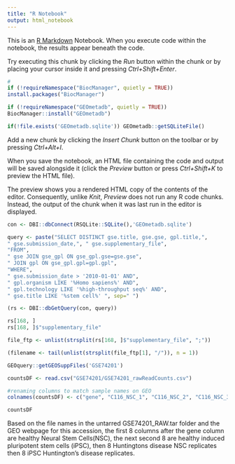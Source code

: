 ```yaml
---
title: "R Notebook"
output: html_notebook
---
```


This is an [R Markdown](http://rmarkdown.rstudio.com) Notebook. When you execute code within the notebook, the results appear beneath the code. 

Try executing this chunk by clicking the *Run* button within the chunk or by placing your cursor inside it and pressing *Ctrl+Shift+Enter*. 

```r
#
if (!requireNamespace("BiocManager", quietly = TRUE))
install.packages("BiocManager")

if (!requireNamespace("GEOmetadb", quietly = TRUE))
BiocManager::install("GEOmetadb")

if(!file.exists('GEOmetadb.sqlite')) GEOmetadb::getSQLiteFile()
```

Add a new chunk by clicking the *Insert Chunk* button on the toolbar or by pressing *Ctrl+Alt+I*.

When you save the notebook, an HTML file containing the code and output will be saved alongside it (click the *Preview* button or press *Ctrl+Shift+K* to preview the HTML file).

The preview shows you a rendered HTML copy of the contents of the editor. Consequently, unlike *Knit*, *Preview* does not run any R code chunks. Instead, the output of the chunk when it was last run in the editor is displayed.
```r
con <- DBI::dbConnect(RSQLite::SQLite(),'GEOmetadb.sqlite')

query <- paste("SELECT DISTINCT gse.title, gse.gse, gpl.title,",
" gse.submission_date,", " gse.supplementary_file",
"FROM",
" gse JOIN gse_gpl ON gse_gpl.gse=gse.gse",
" JOIN gpl ON gse_gpl.gpl=gpl.gpl",
"WHERE",
" gse.submission_date > '2010-01-01' AND",
" gpl.organism LIKE '%Homo sapiens%' AND",
" gpl.technology LIKE '%high-throughput seq%' AND",
" gse.title LIKE '%stem cell%' ", sep=" ")

(rs <- DBI::dbGetQuery(con, query))

```
```r
rs[168, ]
rs[168, ]$"supplementary_file"

file_ftp <- unlist(strsplit(rs[168, ]$"supplementary_file", ";"))

(filename <- tail(unlist(strsplit(file_ftp[1], "/")), n = 1))
```
```r
GEOquery::getGEOSuppFiles('GSE74201')

```

```r
countsDF <- read.csv("GSE74201/GSE74201_rawReadCounts.csv")

#renaming columns to match sample names on GEO
colnames(countsDF) <- c("gene", "C116_NSC_1", "C116_NSC_2", "C116_NSC_3", "C116_NSC_4", "C116_NSC_5", "C116_NSC_6", "C116_NSC_7", "C116_NSC_8", "C116_iPSC_1", "C116_iPSC_2", "C116_iPSC_3", "C116_iPSC_4", "C116_iPSC_5", "C116_iPSC_6", "C116_iPSC_7", "C116_iPSC_8", "HD_NSC_1", "HD_NSC_2", "HD_NSC_3", "HD_NSC_4", "HD_NSC_5", "HD_NSC_6", "HD_NSC_7", "HD_NSC_8", "HD_iPSC_1", "HD_iPSC_2", "HD_iPSC_3", "HD_iPSC_4", "HD_iPSC_5", "HD_iPSC_6", "HD_iPSC_7", "HD_iPSC_8")

countsDF
```
Based on the file names in the untarred GSE74201_RAW.tar folder and the GEO webpage for this accession, the first 8 columns after the gene column are healthy Neural Stem Cells(NSC), the  next second 8 are healthy induced pluripotent stem cells (iPSC), then 8 Huntingtons disease NSC replicates then 8 iPSC Huntington's disease replicates.
